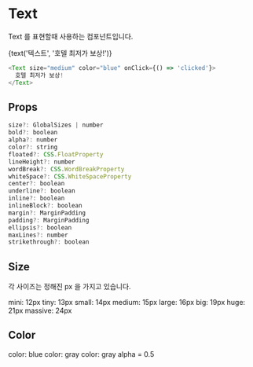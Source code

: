 
<Meta title="Text" component={Text} />

# Text

Text 를 표현할때 사용하는 컴포넌트입니다.

<Preview>
  <Story name="Basic">
     <Text
        size={select(
          '크기',
          ['mini', 'tiny', 'small', 'medium', 'large', 'big', 'huge', 'massive'],
          'tiny',
        )}
        color={select('색깔', ['blue', 'gray', 'white'], 'gray')}
        onClick={action('clicked')}
      >
        {text('텍스트', '호텔 최저가 보상!')}
    </Text>
  </Story>
</Preview>

```js
<Text size="medium" color="blue" onClick={() => 'clicked'}> 
  호텔 최저가 보상!
</Text>
```

## Props

```js
size?: GlobalSizes | number
bold?: boolean
alpha?: number
color?: string
floated?: CSS.FloatProperty
lineHeight?: number
wordBreak?: CSS.WordBreakProperty
whiteSpace?: CSS.WhiteSpaceProperty
center?: boolean
underline?: boolean
inline?: boolean
inlineBlock?: boolean
margin?: MarginPadding
padding?: MarginPadding
ellipsis?: boolean
maxLines?: number
strikethrough?: boolean
```

## Size

각 사이즈는 정해진 px 을 가지고 있습니다.

<Text size="mini"> mini: 12px </Text>
<Text size="tiny"> tiny: 13px </Text>
<Text size="small"> small: 14px </Text>
<Text size="medium"> medium: 15px </Text>
<Text size="large"> large: 16px </Text>
<Text size="big"> big: 19px </Text>
<Text size="huge"> huge: 21px </Text>
<Text size="massive"> massive: 24px </Text>

## Color

<Text size="big" color="blue"> color: blue </Text>
<Text size="big" color="gray"> color: gray </Text>
<Text size="big" color="gray" alpha={0.5}> color: gray alpha = 0.5 </Text>
